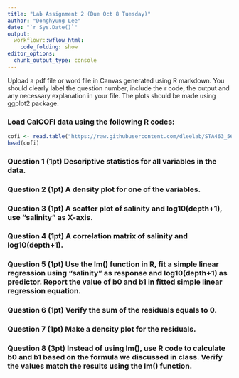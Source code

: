 ```yaml
---
title: "Lab Assignment 2 (Due Oct 8 Tuesday)"
author: "Donghyung Lee"
date: "`r Sys.Date()`"
output: 
  workflowr::wflow_html:
    code_folding: show
editor_options:
  chunk_output_type: console
---
```


Upload a pdf file or word file in Canvas generated using R markdown. You should clearly label the question number, include the r code, the output and any necessary explanation in your file. The plots should be made using ggplot2 package.

### Load CalCOFI data using the following R codes:
```r
cofi <- read.table("https://raw.githubusercontent.com/dleelab/STA463_563_Fall2019/master/data/calcofi_500.csv", header=TRUE, sep = ",")
head(cofi)
```

### Question 1 (1pt) Descriptive statistics for all variables in the data.

### Question 2 (1pt) A density plot for one of the variables.

### Question 3 (1pt) A scatter plot of salinity and log10(depth+1), use "salinity" as X-axis.

### Question 4 (1pt) A correlation matrix of salinity and log10(depth+1).

### Question 5 (1pt) Use the lm() function in R, fit a simple linear regression using "salinity" as response and log10(depth+1) as predictor. Report the value of b0 and b1 in fitted simple linear regression equation.

### Question 6 (1pt) Verify the sum of the residuals equals to 0.

### Question 7 (1pt) Make a density plot for the residuals.

### Question 8 (3pt) Instead of using lm(), use R code to calculate b0 and b1 based on the formula we discussed in class. Verify the values match the results using the lm() function.

